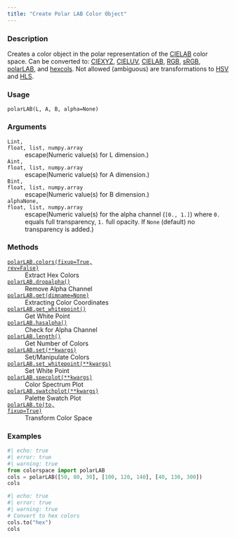 ```yaml
---
title: "Create Polar LAB Color Object"
---
```


### Description

Creates a color object in the polar representation of the
[CIELAB](colorspace.colorlib.CIELAB.qmd) color space.
Can be converted to: [CIEXYZ](colorspace.colorlib.CIEXYZ.qmd), [CIELUV](colorspace.colorlib.CIELUV.qmd),
[CIELAB](colorspace.colorlib.CIELAB.qmd), [RGB](colorspace.colorlib.RGB.qmd), [sRGB](colorspace.colorlib.sRGB.qmd),
[polarLAB](colorspace.colorlib.polarLAB.qmd), and [hexcols](colorspace.colorlib.hexcols.qmd).
Not allowed (ambiguous) are transformations to [HSV](colorspace.colorlib.HSV.qmd) and [HLS](colorspace.colorlib.HLS.qmd).

### Usage

<pre><code class='language-python'>polarLAB(L, A, B, alpha=None)</code></pre>

### Arguments

<dl class="pyp-list param-list">
  <dt style = "white-space: nowrap; font-family: monospace; vertical-align: top">
   <code id="colorspace.colorlib.polarLAB:L">L</code><code class="argument-class">int, float, list, numpy.array</code>
  </dt>
 <dd>escape(Numeric value(s) for L dimension.)</dd>
  <dt style = "white-space: nowrap; font-family: monospace; vertical-align: top">
   <code id="colorspace.colorlib.polarLAB:A">A</code><code class="argument-class">int, float, list, numpy.array</code>
  </dt>
 <dd>escape(Numeric value(s) for A dimension.)</dd>
  <dt style = "white-space: nowrap; font-family: monospace; vertical-align: top">
   <code id="colorspace.colorlib.polarLAB:B">B</code><code class="argument-class">int, float, list, numpy.array</code>
  </dt>
 <dd>escape(Numeric value(s) for B dimension.)</dd>
  <dt style = "white-space: nowrap; font-family: monospace; vertical-align: top">
   <code id="colorspace.colorlib.polarLAB:alpha">alpha</code><code class="argument-class">None, float, list, numpy.array</code>
  </dt>
 <dd>escape(Numeric value(s) for the alpha
channel (`[0., 1.]`) where `0.` equals full transparency, `1.` full
opacity. If `None` (default) no transparency is added.)</dd>
</dl>

### Methods

<dl class="pyp-list method-list">
    <dt style = "white-space: nowrap; font-family: monospace; vertical-align: top">
       <code>[polarLAB.colors(fixup=True, rev=False)](colorspace.colorlib.polarLAB.colors.qmd)</code>
    </dt>
    <dd>Extract Hex Colors</dd>
    <dt style = "white-space: nowrap; font-family: monospace; vertical-align: top">
       <code>[polarLAB.dropalpha()](colorspace.colorlib.polarLAB.dropalpha.qmd)</code>
    </dt>
    <dd>Remove Alpha Channel</dd>
    <dt style = "white-space: nowrap; font-family: monospace; vertical-align: top">
       <code>[polarLAB.get(dimname=None)](colorspace.colorlib.polarLAB.get.qmd)</code>
    </dt>
    <dd>Extracting Color Coordinates</dd>
    <dt style = "white-space: nowrap; font-family: monospace; vertical-align: top">
       <code>[polarLAB.get_whitepoint()](colorspace.colorlib.polarLAB.get_whitepoint.qmd)</code>
    </dt>
    <dd>Get White Point</dd>
    <dt style = "white-space: nowrap; font-family: monospace; vertical-align: top">
       <code>[polarLAB.hasalpha()](colorspace.colorlib.polarLAB.hasalpha.qmd)</code>
    </dt>
    <dd>Check for Alpha Channel</dd>
    <dt style = "white-space: nowrap; font-family: monospace; vertical-align: top">
       <code>[polarLAB.length()](colorspace.colorlib.polarLAB.length.qmd)</code>
    </dt>
    <dd>Get Number of Colors</dd>
    <dt style = "white-space: nowrap; font-family: monospace; vertical-align: top">
       <code>[polarLAB.set(**kwargs)](colorspace.colorlib.polarLAB.set.qmd)</code>
    </dt>
    <dd>Set/Manipulate Colors</dd>
    <dt style = "white-space: nowrap; font-family: monospace; vertical-align: top">
       <code>[polarLAB.set_whitepoint(**kwargs)](colorspace.colorlib.polarLAB.set_whitepoint.qmd)</code>
    </dt>
    <dd>Set White Point</dd>
    <dt style = "white-space: nowrap; font-family: monospace; vertical-align: top">
       <code>[polarLAB.specplot(**kwargs)](colorspace.colorlib.polarLAB.specplot.qmd)</code>
    </dt>
    <dd>Color Spectrum Plot</dd>
    <dt style = "white-space: nowrap; font-family: monospace; vertical-align: top">
       <code>[polarLAB.swatchplot(**kwargs)](colorspace.colorlib.polarLAB.swatchplot.qmd)</code>
    </dt>
    <dd>Palette Swatch Plot</dd>
    <dt style = "white-space: nowrap; font-family: monospace; vertical-align: top">
       <code>[polarLAB.to(to, fixup=True)](colorspace.colorlib.polarLAB.to.qmd)</code>
    </dt>
    <dd>Transform Color Space</dd>
</dl>


### Examples

```python
#| echo: true
#| error: true
#| warning: true
from colorspace import polarLAB
cols = polarLAB([50, 80, 30], [100, 120, 140], [40, 130, 300])
cols
```

```python
#| echo: true
#| error: true
#| warning: true
# Convert to hex colors
cols.to("hex")
cols
```



